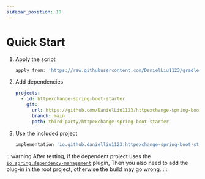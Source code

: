 ```yaml
---
sidebar_position: 10
---
```



# Quick Start

1. Apply the script

    ```groovy title="settings.gradle"
    apply from: 'https://raw.githubusercontent.com/DanielLiu1123/gradle-include-builder/main/include-build.gradle'
    ```

2. Add dependencies

    ```yaml title="include-builder.yaml"
    projects:
      - id: httpexchange-spring-boot-starter
        git:
          url: https://github.com/DanielLiu1123/httpexchange-spring-boot-starter
          branch: main
          path: third-party/httpexchange-spring-boot-starter
    ```

3. Use the included project

    ```groovy title="build.gradle"
    implementation 'io.github.danielliu1123:httpexchange-spring-boot-starter'
    ```

:::warning
After testing, if the dependent project uses the [`io.spring.dependency-management`](https://docs.spring.io/dependency-management-plugin/docs/current/reference/html/) plugin,
Then you also need to add the plug-in in the root project, otherwise the build may go wrong.
:::
